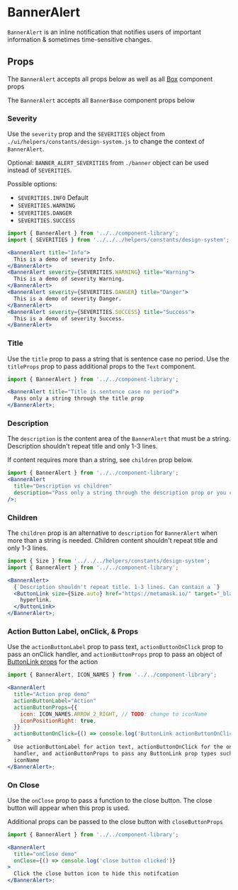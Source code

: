 
# BannerAlert

`BannerAlert` is an inline notification that notifies users of important information & sometimes time-sensitive changes.

<Canvas>
  <Story id="components-componentlibrary-banneralert--default-story" />
</Canvas>

## Props

The `BannerAlert` accepts all props below as well as all [Box](/docs/components-ui-box--default-story#props) component props

<ArgsTable of={Banner} />

The `BannerAlert` accepts all `BannerBase` component props below

<ArgsTable of={BannerBase} />

### Severity

Use the `severity` prop and the `SEVERITIES` object from `./ui/helpers/constants/design-system.js` to change the context of `BannerAlert`.

Optional: `BANNER_ALERT_SEVERITIES` from `./banner` object can be used instead of `SEVERITIES`.

Possible options:

- `SEVERITIES.INFO` Default
- `SEVERITIES.WARNING`
- `SEVERITIES.DANGER`
- `SEVERITIES.SUCCESS`

<Canvas>
  <Story id="components-componentlibrary-banneralert--severity" />
</Canvas>

```jsx
import { BannerAlert } from '../../component-library';
import { SEVERITIES } from '../../../helpers/constants/design-system';

<BannerAlert title="Info">
  This is a demo of severity Info.
</BannerAlert>
<BannerAlert severity={SEVERITIES.WARNING} title="Warning">
  This is a demo of severity Warning.
</BannerAlert>
<BannerAlert severity={SEVERITIES.DANGER} title="Danger">
  This is a demo of severity Danger.
</BannerAlert>
<BannerAlert severity={SEVERITIES.SUCCESS} title="Success">
  This is a demo of severity Success.
</BannerAlert>
```

### Title

Use the `title` prop to pass a string that is sentence case no period. Use the `titleProps` prop to pass additional props to the `Text` component.

<Canvas>
  <Story id="components-componentlibrary-banneralert--title" />
</Canvas>

```jsx
import { BannerAlert } from '../../component-library';

<BannerAlert title="Title is sentence case no period">
  Pass only a string through the title prop
</BannerAlert>;
```

### Description

The `description` is the content area of the `BannerAlert` that must be a string. Description shouldn't repeat title and only 1-3 lines.

If content requires more than a string, see `children` prop below.

<Canvas>
  <Story id="components-componentlibrary-banneralert--description" />
</Canvas>

```jsx
import { BannerAlert } from '../../component-library';
<BannerAlert
  title="Description vs children"
  description="Pass only a string through the description prop or you can use children if the contents require more"
/>;
```

### Children

The `children` prop is an alternative to `description` for `BannerAlert` when more than a string is needed. Children content shouldn't repeat title and only 1-3 lines.

<Canvas>
  <Story id="components-componentlibrary-banneralert--children" />
</Canvas>

```jsx
import { Size } from '../../../helpers/constants/design-system';
import { BannerAlert } from '../../component-library';

<BannerAlert>
  {`Description shouldn't repeat title. 1-3 lines. Can contain a `}
  <ButtonLink size={Size.auto} href="https://metamask.io/" target="_blank">
    hyperlink.
  </ButtonLink>
</BannerAlert>;
```

### Action Button Label, onClick, & Props

Use the `actionButtonLabel` prop to pass text, `actionButtonOnClick` prop to pass an onClick handler, and `actionButtonProps` prop to pass an object of [ButtonLink props](/docs/components-componentlibrary-buttonlink--default-story) for the action

<Canvas>
  <Story id="components-componentlibrary-banneralert--action-button" />
</Canvas>

```jsx
import { BannerAlert, ICON_NAMES } from '../../component-library';

<BannerAlert
  title="Action prop demo"
  actionButtonLabel="Action"
  actionButtonProps={{
    icon: ICON_NAMES.ARROW_2_RIGHT, // TODO: change to iconName
    iconPositionRight: true,
  }}
  actionButtonOnClick={() => console.log('ButtonLink actionButtonOnClick demo')}
>
  Use actionButtonLabel for action text, actionButtonOnClick for the onClick
  handler, and actionButtonProps to pass any ButtonLink prop types such as
  iconName
</BannerAlert>;
```

### On Close

Use the `onClose` prop to pass a function to the close button. The close button will appear when this prop is used.

Additional props can be passed to the close button with `closeButtonProps`

<Canvas>
  <Story id="components-componentlibrary-banneralert--on-close" />
</Canvas>

```jsx
import { BannerAlert } from '../../component-library';

<BannerAlert
  title="onClose demo"
  onClose={() => console.log('close button clicked')}
>
  Click the close button icon to hide this notifcation
</BannerAlert>;
```
